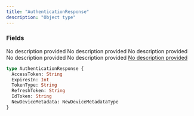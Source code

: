 ```yaml
---
title: "AuthenticationResponse"
description: "Object type"
---
```


### Fields

<ResponseField name="AccessToken" type="String">
  No description provided
</ResponseField>

<ResponseField name="ExpiresIn" type="Int">
  No description provided
</ResponseField>

<ResponseField name="TokenType" type="String">
  No description provided
</ResponseField>

<ResponseField name="RefreshToken" type="String">
  No description provided
</ResponseField>

<ResponseField name="IdToken" type="String">
  No description provided
</ResponseField>

<a href="/api-reference/types/newdevicemetadatatype">
  <ResponseField name="NewDeviceMetadata" type="NewDeviceMetadataType">
    No description provided
  </ResponseField>
</a>


```graphql AuthenticationResponse
type AuthenticationResponse {
  AccessToken: String
  ExpiresIn: Int
  TokenType: String
  RefreshToken: String
  IdToken: String
  NewDeviceMetadata: NewDeviceMetadataType
}
```

